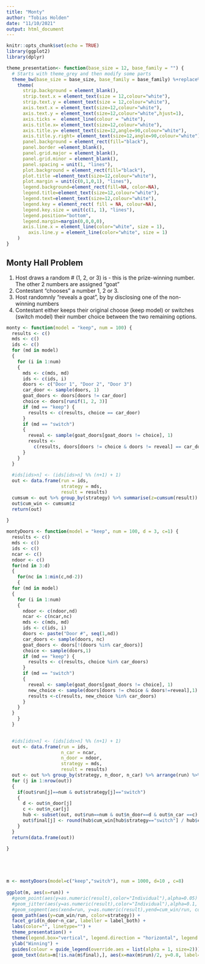 ```yaml
---
title: "Monty"
author: "Tobias Holden"
date: "11/10/2021"
output: html_document
---
```


```r
knitr::opts_chunk$set(echo = TRUE)
library(ggplot2)
library(dplyr)

theme_presentation<- function(base_size = 12, base_family = "") {
  # Starts with theme_grey and then modify some parts
  theme_bw(base_size = base_size, base_family = base_family) %+replace%
    theme(
      strip.background = element_blank(),
      strip.text.x = element_text(size = 12,colour="white"),
      strip.text.y = element_text(size = 12,colour="white"),
      axis.text.x = element_text(size=12,colour="white"),
      axis.text.y = element_text(size=12,colour="white",hjust=1),
      axis.ticks =  element_line(colour = "white"), 
      axis.title.x= element_text(size=12,colour="white"),
      axis.title.y= element_text(size=12,angle=90,colour="white"),
      axis.title.y.right= element_text(size=12,angle=90,colour="white"),
      panel.background = element_rect(fill="black"), 
      panel.border =element_blank(),  
      panel.grid.major = element_blank(), 
      panel.grid.minor = element_blank(), 
      panel.spacing = unit(1, "lines"), 
      plot.background = element_rect(fill="black"), 
      plot.title =element_text(size=12,colour="white"), 
      plot.margin = unit(c(0,1,0,1), "lines"),
      legend.background=element_rect(fill=NA, color=NA),
      legend.title=element_text(size=12,colour="white"),
      legend.text=element_text(size=12,colour="white"),
      legend.key = element_rect( fill = NA, colour=NA),
      legend.key.size = unit(c(1, 1), "lines"), 
      legend.position="bottom",
      legend.margin=margin(0,0,0,0),
      axis.line.x = element_line(color="white", size = 1),
        axis.line.y = element_line(color="white", size = 1)
    )
}
```

## Monty Hall Problem

1) Host draws a random # (1, 2, or 3) is  - this is the prize-winning number. The other 2 numbers are assigned "goat"
2) Contestant "chooses" a number 1, 2 or 3.
3) Host randomnly "reveals a goat", by by disclosing one of the non-winning numbers
4) Contestant either keeps their original choose (keep model) or switches (switch model) their number choice between the two remaining options.


```r
monty <- function(model = "keep", num = 100) {
  results <- c()
  mds <- c()
  ids <- c()
  for (md in model)
  {
    for (i in 1:num)
    {
      mds <- c(mds, md)
      ids <- c(ids, i)
      doors <- c("Door 1", "Door 2", "Door 3")
      car_door <- sample(doors, 1)
      goat_doors <- doors[doors != car_door]
      choice <- doors[runif(1, 2, 3)]
      if (md == "keep") {
        results <- c(results, choice == car_door)
      }
      if (md == "switch")
      {
        reveal <- sample(goat_doors[goat_doors != choice], 1)
        results <-
          c(results, doors[doors != choice & doors != reveal] == car_door)
      }
    }
  }
  
  #ids[ids>n] <- (ids[ids>n] %% (n+1) + 1)
  out <- data.frame(run = ids,
                    strategy = mds,
                    result = results)
  cumsum <- out %>% group_by(strategy) %>% summarise(z=cumsum(result))
  out$cum_win <- cumsum$z
  return(out)
  
}

montyDoors <- function(model = "keep", num = 100, d = 3, c=1) {
  results <- c()
  mds <- c()
  ids <- c()
  ncar <- c()
  ndoor <- c()
  for(nd in 3:d)
  {
    for(nc in 1:min(c,nd-2))
    {
  for (md in model)
  {
    for (i in 1:num)
    {
      ndoor <- c(ndoor,nd)
      ncar <- c(ncar,nc)
      mds <- c(mds, md)
      ids <- c(ids, i)
      doors <- paste("Door #", seq(1,nd))
      car_doors <- sample(doors, nc)
      goat_doors <- doors[!(doors %in% car_doors)]
      choice <- sample(doors,1)
      if (md == "keep") {
        results <- c(results, choice %in% car_doors)
      }
      if (md == "switch")
      {
        reveal <- sample(goat_doors[goat_doors != choice], 1)
        new_choice <- sample(doors[doors != choice & doors!=reveal],1)
        results <-c(results, new_choice %in% car_doors)
      }
    }
  }
    }
  }

  
  #ids[ids>n] <- (ids[ids>n] %% (n+1) + 1)
  out <- data.frame(run = ids,
                    n_car = ncar,
                    n_door = ndoor,
                    strategy = mds,
                    result = results)
  out <- out %>% group_by(strategy, n_door, n_car) %>% arrange(run) %>% summarise(run=run,result=result,cum_win=cumsum(result), final=NA)
  for (j in 1:nrow(out))
  {
    if(out$run[j]==num & out$strategy[j]=="switch")
    {
      d <- out$n_door[j]
      c <- out$n_car[j]
      hub <- subset(out, out$run==num & out$n_door==d & out$n_car ==c)
      out$final[j] <- round(hub$cum_win[hub$strategy=="switch"] / hub$cum_win[hub$strategy=="keep"],2)
    }
  }
  return(data.frame(out))
  
}





m <- montyDoors(model=c("keep","switch"), num = 1000, d=10 , c=8)
  
ggplot(m, aes(x=run)) +
  #geom_point(aes(y=as.numeric(result),color="Individual"),alpha=0.05) +
  #geom_jitter(aes(y=as.numeric(result),color="Individual"),alpha=0.1, height = 0.02) +
  #geom_segment(aes(xend=run, y=as.numeric(result),yend=cum_win/run, color=result), alpha=0.4,  size=0.2) +
  geom_path(aes(y=cum_win/run, color=strategy)) +
  facet_grid(n_door~n_car, labeller = label_both) +
  labs(color="", linetype="") +
  theme_presentation() +
  theme(legend.box="vertical", legend.direction = "horizontal", legend.justification = "left", legend.box.just = "left", legend.spacing = unit(-1,"lines"), axis.title.x=element_blank(), axis.text.x = element_blank()) +
  ylab("Winning") +
  guides(colour = guide_legend(override.aes = list(alpha = 1, size=2))) +
  geom_text(data=m[!is.na(m$final),], aes(x=max(m$run)/2, y=0.8, label=final), x=max(m$run,na.rm=T)/ 2, y=0.8, color="yellow") 
  
```
